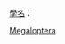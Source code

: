 [[學名|學名]]：{{lang|la|Megaloptera}}

{{catmore}}
{{Commonscat|Megaloptera}}

[[Category:新翅下綱|Megaloptera]]